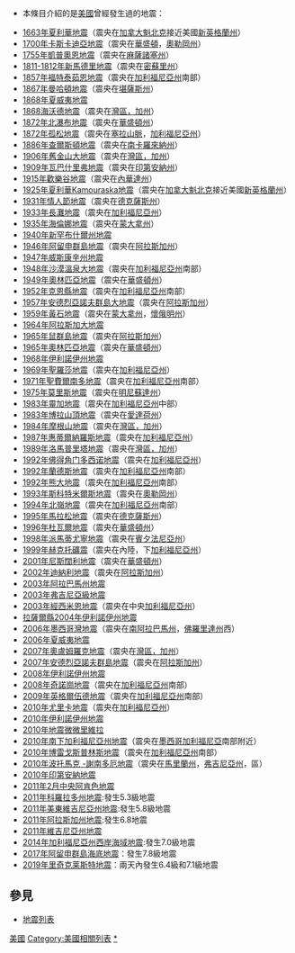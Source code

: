 {{noteTA |G1=Earthquake }}
{{多個問題|
{{unreferenced|time=2014-8-26}}
{{copyedit|time=2017-07-18}}
{{Expand|time=2017-07-18T08:26:50+00:00}}
}}
*本條目介紹的是[[美國|美國]]曾經發生過的地震：

*[[1663年夏利華地震|1663年夏利華地震]]（震央在[[加拿大|加拿大]][[魁北克|魁北克]]接近美國[[新英格蘭州|新英格蘭州]]）
*[[1700年卡斯凯迪亚地震|1700年卡斯卡迪亞地震]]（震央在[[華盛頓|華盛頓]]，[[奧勒岡州|奧勒岡州]]）
*[[1755年凱普奧恩地震|1755年凱普奧恩地震]]（震央在[[麻薩諸塞州|麻薩諸塞州]]）
*[[1811-1812年新馬德里地震|1811-1812年新馬德里地震]]（震央在[[密蘇里州|密蘇里州]]）
*[[1857年福特泰茹恩地震|1857年福特泰茹恩地震]]（震央在[[加利福尼亞州|加利福尼亞州]]南部）
*[[1867年曼哈頓地震|1867年曼哈頓地震]]（震央在[[堪薩斯州|堪薩斯州]]）
*[[1868年夏威夷地震|1868年夏威夷地震]]
*[[1868海沃德地震|1868海沃德地震]]（震央在[[灣區，加州|灣區，加州]]）
*[[1872年北瀑布地震|1872年北瀑布地震]]（震央在[[華盛頓州|華盛頓州]]）
*[[1872年孤松地震|1872年孤松地震]]（震央在[[塞拉山脈|塞拉山脈]]，[[加利福尼亞州|加利福尼亞州]]）
*[[1886年查爾斯頓地震|1886年查爾斯頓地震]]（震央在[[南卡羅來納州|南卡羅來納州]]）
*[[1906年舊金山大地震|1906年舊金山大地震]]（震央在[[灣區，加州|灣區，加州]]）
*[[1909年瓦巴什里弗地震|1909年瓦巴什里弗地震]]（震央在[[印第安納州|印第安納州]]）
*[[1915年歡樂谷地震|1915年歡樂谷地震]]（震央在[[內華達州|內華達州]]）
*[[1925年夏利華Kamouraska地震|1925年夏利華Kamouraska地震]]（震央在[[加拿大|加拿大]][[魁北克|魁北克]]接近美國[[新英格蘭州|新英格蘭州]]）
*[[1931年情人節地震|1931年情人節地震]]（震央在[[德克薩斯州|德克薩斯州]]）
*[[1933年長灘地震|1933年長灘地震]]（震央在[[加利福尼亞州|加利福尼亞州]]）
*[[1935年海倫娜地震|1935年海倫娜地震]]（震央在[[蒙大拿州|蒙大拿州]]）
*[[1940年新罕布什爾州地震|1940年新罕布什爾州地震]]
*[[1946年阿留申群島地震|1946年阿留申群島地震]]（震央在[[阿拉斯加州|阿拉斯加州]]）
*[[1947年威斯康辛州地震|1947年威斯康辛州地震]]
*[[1948年沙漠溫泉大地震|1948年沙漠溫泉大地震]]（震央在[[加利福尼亞州|加利福尼亞州]]南部）
*[[1949年奧林匹亞地震|1949年奧林匹亞地震]]（震央在[[華盛頓州|華盛頓州]]）
*[[1952年克恩縣地震|1952年克恩縣地震]]（震央在[[加利福尼亞州|加利福尼亞州]]南部）
*[[1957年安德烈亞諾夫群島大地震|1957年安德烈亞諾夫群島大地震]]（震央在[[阿拉斯加州|阿拉斯加州]]）
*[[1959年黃石地震|1959年黃石地震]]（震央在[[蒙大拿州|蒙大拿州]]，[[懷俄明州|懷俄明州]]）
*[[1964年阿拉斯加大地震|1964年阿拉斯加大地震]]
*[[1965年鼠群島地震|1965年鼠群島地震]]（震央在[[阿拉斯加州|阿拉斯加州]]）
*[[1965年奧林匹亞地震|1965年奧林匹亞地震]]（震央在[[華盛頓州|華盛頓州]]）
*[[1968年伊利諾伊州地震|1968年伊利諾伊州地震]]
*[[1969年聖羅莎地震|1969年聖羅莎地震]]（震央在[[加利福尼亞州|加利福尼亞州]]）
*[[1971年聖費爾南多地震|1971年聖費爾南多地震]]（震央在[[加利福尼亞州|加利福尼亞州]]南部）
*[[1975年莫里斯地震|1975年莫里斯地震]]（震央在[[明尼蘇達州|明尼蘇達州]]）
*[[1983年靈加地震|1983年靈加地震]]（震央在[[加利福尼亞州|加利福尼亞州]]中部）
*[[1983年博拉山頂地震|1983年博拉山頂地震]]（震央在[[愛達荷州|愛達荷州]]）
*[[1984年摩根山地震|1984年摩根山地震]]（震央在[[灣區，加州|灣區，加州]]）
*[[1987年惠蒂爾納羅斯地震|1987年惠蒂爾納羅斯地震]]（震央在[[加利福尼亞州|加利福尼亞州]]）
*[[1989年洛馬普里塔地震|1989年洛馬普里塔地震]]（震央在[[灣區，加州|灣區，加州]]）
*[[1992年佛得角门多西诺地震|1992年佛得角门多西诺地震]]（震央在[[加利福尼亞州|加利福尼亞州]]）
*[[1992年蘭德斯地震|1992年蘭德斯地震]]（震央在[[加利福尼亞州|加利福尼亞州]]南部）
*[[1992年熊大地震|1992年熊大地震]]（震央在[[加利福尼亞州|加利福尼亞州]]南部）
*[[1993年斯科特米爾斯地震|1993年斯科特米爾斯地震]]（震央在[[奧勒岡州|奧勒岡州]]）
*[[1994年北嶺地震|1994年北嶺地震]]（震央在[[加利福尼亞州|加利福尼亞州]]南部）
*[[1995年馬拉松地震|1995年馬拉松地震]]（震央在[[德克薩斯州|德克薩斯州]]）
*[[1996年杜瓦爾地震|1996年杜瓦爾地震]]（震央在[[華盛頓州|華盛頓州]]）
*[[1998年派馬蒂尤寧地震|1998年派馬蒂尤寧地震]]（震央在[[賓夕法尼亞州|賓夕法尼亞州]]）
*[[1999年赫克托礦震|1999年赫克托礦震]]（震央在內陸，下[[加利福尼亞州|加利福尼亞州]]）
*[[2001年尼斯闊利地震|2001年尼斯闊利地震]]（震央在[[華盛頓州|華盛頓州]]）
*[[2002年迪納利地震|2002年迪納利地震]]（震央在[[阿拉斯加州|阿拉斯加州]]）
*[[2003年阿拉巴馬州地震|2003年阿拉巴馬州地震]]
*[[2003年弗吉尼亞級地震|2003年弗吉尼亞級地震]]
*[[2003年經西米恩地震|2003年經西米恩地震]]（震央在中央[[加利福尼亞州|加利福尼亞州]]）
*[[拉薩爾縣|拉薩爾縣]][[2004年伊利諾伊州地震|2004年伊利諾伊州地震]]
*[[2006年墨西哥灣地震|2006年墨西哥灣地震]]（震央在[[南阿拉巴馬州|南阿拉巴馬州]]，[[佛羅里達州|佛羅里達州]]西）
*[[2006年夏威夷地震|2006年夏威夷地震]]
*[[2007年奧盧姆羅克地震|2007年奧盧姆羅克地震]]（震央在[[灣區，加州|灣區，加州]]）
*[[2007年安德烈亞諾夫群島地震|2007年安德烈亞諾夫群島地震]]（震央在[[阿拉斯加州|阿拉斯加州]]）
*[[2008年伊利諾伊州地震|2008年伊利諾伊州地震]]
*[[2008年奇諾崗地震|2008年奇諾崗地震]]（震央在[[加利福尼亞州|加利福尼亞州]]南部）
*[[2009年英格爾伍德地震|2009年英格爾伍德地震]]（震央在[[加利福尼亞州|加利福尼亞州]]南部）
*[[2010年尤里卡地震|2010年尤里卡地震]]（震央在[[加利福尼亞州|加利福尼亞州]]）
*[[2010年伊利諾伊州地震|2010年伊利諾伊州地震]]
*[[2010年地震微微里維拉|2010年地震微微里維拉]]
*[[2010年南下加利福尼亞州地震|2010年南下加利福尼亞州地震]]（震央在[[墨西哥加利福尼亞|墨西哥加利福尼亞]]南部附近）
*[[2010年博雷戈斯普林斯地震|2010年博雷戈斯普林斯地震]]（震央在[[加利福尼亞州|加利福尼亞州]]南部）
*[[2010年波托馬克_-謝南多厄地震|2010年波托馬克 -謝南多厄地震]]（震央在[[馬里蘭州|馬里蘭州]]，[[弗吉尼亞州|弗吉尼亞州]]，區）
*[[2010年印第安納地震|2010年印第安納地震]]
*[[2011年2月中央阿肯色地震|2011年2月中央阿肯色地震]]
*[[2011年科羅拉多州地震|2011年科羅拉多州地震]]:發生5.3級地震
*[[2011年美東維吉尼亞州地震|2011年美東維吉尼亞州地震]]:發生5.8級地震
*[[2011年阿拉斯加州地震|2011年阿拉斯加州地震]]:發生6.8地震
*[[2011年維吉尼亞州地震|2011年維吉尼亞州地震]]
*[[2014年加利福尼亞州西岸海域地震|2014年加利福尼亞州西岸海域地震]]:發生7.0級地震
*[[2017年阿留申群島海底地震|2017年阿留申群島海底地震]]：發生7.8級地震
*[[2019年里奇克莱斯特地震|2019年里奇克莱斯特地震]]：兩天內發生6.4級和7.1級地震

== 參見 ==
*[[地震列表|地震列表]]

[[Category:地震列表|美國]]
[[Category:美國相關列表|Category:美國相關列表]]
[[Category:美國地震|*]]